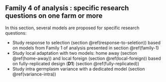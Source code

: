 ## Family 4 of analysis : specific research questions on one farm or more {#family-4}

In this section, several models are proposed for specific research questions:

- Study response to selection (section \@ref(response-to-seletion)) based on models from Family 1 of analysis presented in section \@ref(family-1)
- Study local adaptation with two models: home away (section \@ref(home-away)) and local foreign (section \@ref(local-foreign)) based on fully-replicated design (**D1**) (section \@ref(fully-replicated))
- Study intra germplasm variance with a dedicated model (section \@ref(variance-intra))




